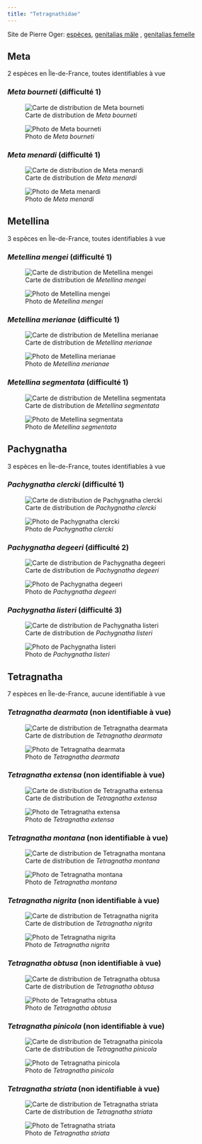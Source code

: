 ```yaml
---
title: "Tetragnathidae"
---
```


Site de Pierre Oger: [espèces](https://arachno.piwigo.com/index?/category/60-tetragnathidae), [genitalias mâle](https://arachno.piwigo.com/index?/tags/1463-_tetragnathidae_m) , [genitalias femelle](https://arachno.piwigo.com/index?/tags/1464-_tetragnathidae_f)



## Meta

2 espèces en Île-de-France, toutes identifiables à vue



### *Meta bourneti* (difficulté 1)

![Carte de distribution de *Meta bourneti*](https://asfra.fr/Site/User_pages/Atlas/LR_ASFRA_Tetragnathidae_Meta%20bourneti_2022-03-10.jpeg)

![Photo de *Meta bourneti*](chemin/vers/photo.jpg)



### *Meta menardi* (difficulté 1)

![Carte de distribution de *Meta menardi*](https://asfra.fr/Site/User_pages/Atlas/LR_ASFRA_Tetragnathidae_Meta%20menardi_2022-03-10.jpeg)

![Photo de *Meta menardi*](chemin/vers/photo.jpg)



## Metellina

3 espèces en Île-de-France, toutes identifiables à vue



### *Metellina mengei* (difficulté 1)

![Carte de distribution de *Metellina mengei*](https://asfra.fr/Site/User_pages/Atlas/LR_ASFRA_Tetragnathidae_Metellina%20mengei_2022-03-10.jpeg)

![Photo de *Metellina mengei*](chemin/vers/photo.jpg)



### *Metellina merianae* (difficulté 1)

![Carte de distribution de *Metellina merianae*](https://asfra.fr/Site/User_pages/Atlas/LR_ASFRA_Tetragnathidae_Metellina%20merianae_2022-03-10.jpeg)

![Photo de *Metellina merianae*](chemin/vers/photo.jpg)



### *Metellina segmentata* (difficulté 1)

![Carte de distribution de *Metellina segmentata*](https://asfra.fr/Site/User_pages/Atlas/LR_ASFRA_Tetragnathidae_Metellina%20segmentata_2022-03-10.jpeg)

![Photo de *Metellina segmentata*](chemin/vers/photo.jpg)



## Pachygnatha

3 espèces en Île-de-France, toutes identifiables à vue



### *Pachygnatha clercki* (difficulté 1)

![Carte de distribution de *Pachygnatha clercki*](https://asfra.fr/Site/User_pages/Atlas/LR_ASFRA_Tetragnathidae_Pachygnatha%20clercki_2022-03-10.jpeg)

![Photo de *Pachygnatha clercki*](chemin/vers/photo.jpg)



### *Pachygnatha degeeri* (difficulté 2)

![Carte de distribution de *Pachygnatha degeeri*](https://asfra.fr/Site/User_pages/Atlas/LR_ASFRA_Tetragnathidae_Pachygnatha%20degeeri_2022-03-10.jpeg)

![Photo de *Pachygnatha degeeri*](chemin/vers/photo.jpg)



### *Pachygnatha listeri* (difficulté 3)

![Carte de distribution de *Pachygnatha listeri*](https://asfra.fr/Site/User_pages/Atlas/LR_ASFRA_Tetragnathidae_Pachygnatha%20listeri_2022-03-10.jpeg)

![Photo de *Pachygnatha listeri*](chemin/vers/photo.jpg)



## Tetragnatha

7 espèces en Île-de-France, aucune identifiable à vue



### *Tetragnatha dearmata* (non identifiable à vue)

![Carte de distribution de *Tetragnatha dearmata*](https://asfra.fr/Site/User_pages/Atlas/LR_ASFRA_Tetragnathidae_Tetragnatha%20dearmata_2022-03-10.jpeg)

![Photo de *Tetragnatha dearmata*](chemin/vers/photo.jpg)



### *Tetragnatha extensa* (non identifiable à vue)

![Carte de distribution de *Tetragnatha extensa*](https://asfra.fr/Site/User_pages/Atlas/LR_ASFRA_Tetragnathidae_Tetragnatha%20extensa_2022-03-10.jpeg)

![Photo de *Tetragnatha extensa*](chemin/vers/photo.jpg)



### *Tetragnatha montana* (non identifiable à vue)

![Carte de distribution de *Tetragnatha montana*](https://asfra.fr/Site/User_pages/Atlas/LR_ASFRA_Tetragnathidae_Tetragnatha%20montana_2022-03-10.jpeg)

![Photo de *Tetragnatha montana*](chemin/vers/photo.jpg)



### *Tetragnatha nigrita* (non identifiable à vue)

![Carte de distribution de *Tetragnatha nigrita*](https://asfra.fr/Site/User_pages/Atlas/LR_ASFRA_Tetragnathidae_Tetragnatha%20nigrita_2022-03-10.jpeg)

![Photo de *Tetragnatha nigrita*](chemin/vers/photo.jpg)



### *Tetragnatha obtusa* (non identifiable à vue)

![Carte de distribution de *Tetragnatha obtusa*](https://asfra.fr/Site/User_pages/Atlas/LR_ASFRA_Tetragnathidae_Tetragnatha%20obtusa_2022-03-10.jpeg)

![Photo de *Tetragnatha obtusa*](chemin/vers/photo.jpg)



### *Tetragnatha pinicola* (non identifiable à vue)

![Carte de distribution de *Tetragnatha pinicola*](https://asfra.fr/Site/User_pages/Atlas/LR_ASFRA_Tetragnathidae_Tetragnatha%20pinicola_2022-03-10.jpeg)

![Photo de *Tetragnatha pinicola*](chemin/vers/photo.jpg)



### *Tetragnatha striata* (non identifiable à vue)

![Carte de distribution de *Tetragnatha striata*](https://asfra.fr/Site/User_pages/Atlas/LR_ASFRA_Tetragnathidae_Tetragnatha%20striata_2022-03-10.jpeg)

![Photo de *Tetragnatha striata*](chemin/vers/photo.jpg)



